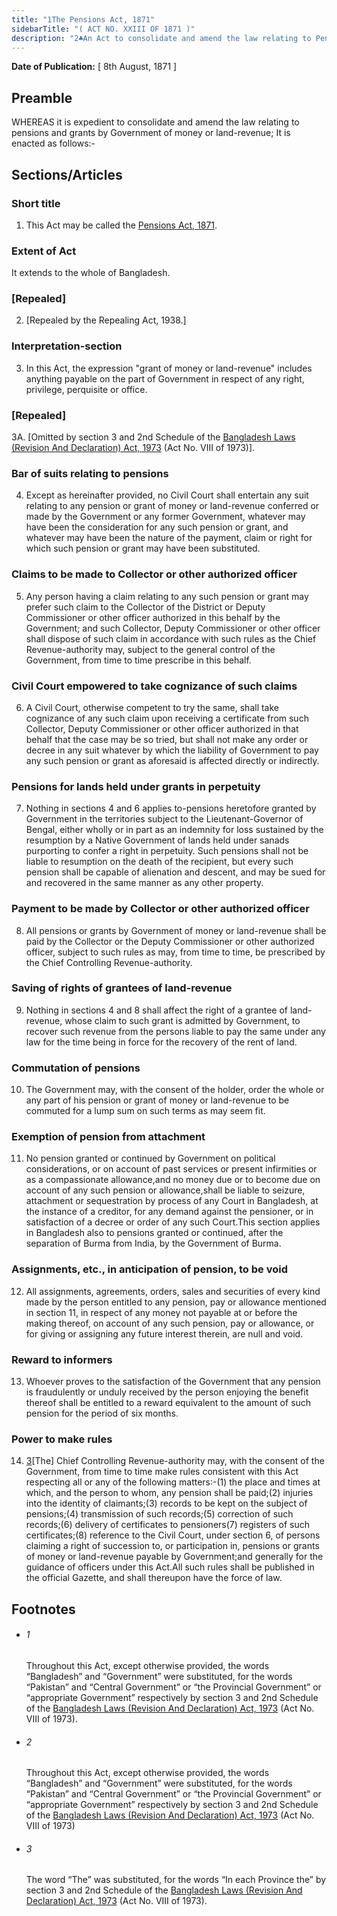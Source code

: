 ```yaml
---
title: "1The Pensions Act, 1871"
sidebarTitle: "( ACT NO. XXIII OF 1871 )"
description: "2♣An Act to consolidate and amend the law relating to Pensions and Grants by Government of money or land-revenue."
---
```


**Date of Publication:** [ 8th August, 1871 ]

## Preamble

WHEREAS it is expedient to consolidate and amend the law relating to pensions and grants by Government of money or land-revenue; It is enacted as follows:-

## Sections/Articles

### Short title

1. This Act may be called the [Pensions Act, 1871](/act-23.html "Pensions Act, 1871").

### Extent of Act

It extends to the whole of Bangladesh.

### [Repealed]

2. [Repealed by the Repealing Act, 1938.]

### Interpretation-section

3. In this Act, the expression "grant of money or land-revenue" includes anything payable on the part of Government in respect of any right, privilege, perquisite or office.

### [Repealed]

3A. [Omitted by section 3 and 2nd Schedule of the [Bangladesh Laws (Revision And Declaration) Act, 1973](/act-430.html "Bangladesh Laws (Revision And Declaration) Act, 1973") (Act No. VIII of 1973)].

### Bar of suits relating to pensions

4. Except as hereinafter provided, no Civil Court shall entertain any suit relating to any pension or grant of money or land-revenue conferred or made by the Government or any former Government, whatever may have been the consideration for any such pension or grant, and whatever may have been the nature of the payment, claim or right for which such pension or grant may have been substituted.

### Claims to be made to Collector or other authorized officer

5. Any person having a claim relating to any such pension or grant may prefer such claim to the Collector of the District or Deputy Commissioner or other officer authorized in this behalf by the Government; and such Collector, Deputy Commissioner or other officer shall dispose of such claim in accordance with such rules as the Chief Revenue-authority may, subject to the general control of the Government, from time to time prescribe in this behalf.

### Civil Court empowered to take cognizance of such claims

6. A Civil Court, otherwise competent to try the same, shall take cognizance of any such claim upon receiving a certificate from such Collector, Deputy Commissioner or other officer authorized in that behalf that the case may be so tried, but shall not make any order or decree in any suit whatever by which the liability of Government to pay any such pension or grant as aforesaid is affected directly or indirectly.

### Pensions for lands held under grants in perpetuity

7. Nothing in sections 4 and 6 applies to-pensions heretofore granted by Government in the territories subject to the Lieutenant-Governor of Bengal, either wholly or in part as an indemnity for loss sustained by the resumption by a Native Government of lands held under sanads purporting to confer a right in perpetuity. Such pensions shall not be liable to resumption on the death of the recipient, but every such pension shall be capable of alienation and descent, and may be sued for and recovered in the same manner as any other property.

### Payment to be made by Collector or other authorized officer

8. All pensions or grants by Government of money or land-revenue shall be paid by the Collector or the Deputy Commissioner or other authorized officer, subject to such rules as may, from time to time, be prescribed by the Chief Controlling Revenue-authority.

### Saving of rights of grantees of land-revenue

9. Nothing in sections 4 and 8 shall affect the right of a grantee of land-revenue, whose claim to such grant is admitted by Government, to recover such revenue from the persons liable to pay the same under any law for the time being in force for the recovery of the rent of land.

### Commutation of pensions

10. The Government may, with the consent of the holder, order the whole or any part of his pension or grant of money or land-revenue to be commuted for a lump sum on such terms as may seem fit.

### Exemption of pension from attachment

11. No pension granted or continued by Government on political considerations, or on account of past services or present infirmities or as a compassionate allowance,and no money due or to become due on account of any such pension or allowance,shall be liable to seizure, attachment or sequestration by process of any Court in Bangladesh, at the instance of a creditor, for any demand against the pensioner, or in satisfaction of a decree or order of any such Court.This section applies in Bangladesh also to pensions granted or continued, after the separation of Burma from India, by the Government of Burma.

### Assignments, etc., in anticipation of pension, to be void

12. All assignments, agreements, orders, sales and securities of every kind made by the person entitled to any pension, pay or allowance mentioned in section 11, in respect of any money not payable at or before the making thereof, on account of any such pension, pay or allowance, or for giving or assigning any future interest therein, are null and void.

### Reward to informers

13. Whoever proves to the satisfaction of the Government that any pension is fraudulently or unduly received by the person enjoying the benefit thereof shall be entitled to a reward equivalent to the amount of such pension for the period of six months.

### Power to make rules

14. [3](1)[The] Chief Controlling Revenue-authority may, with the consent of the Government, from time to time make rules consistent with this Act respecting all or any of the following matters:-(1) the place and times at which, and the person to whom, any pension shall be paid;(2) injuries into the identity of claimants;(3) records to be kept on the subject of pensions;(4) transmission of such records;(5) correction of such records;(6) delivery of certificates to pensioners(7) registers of such certificates;(8) reference to the Civil Court, under section 6, of persons claiming a right of succession to, or participation in, pensions or grants of money or land-revenue payable by Government;and generally for the guidance of officers under this Act.All such rules shall be published in the official Gazette, and shall thereupon have the force of law.

## Footnotes

- ###### 1

  Throughout this Act, except otherwise provided, the words “Bangladesh” and “Government” were substituted, for the words “Pakistan” and “Central Government” or “the Provincial Government” or “appropriate Government” respectively by section 3 and 2nd Schedule of the [Bangladesh Laws (Revision And Declaration) Act, 1973](/act-430.html "Bangladesh Laws (Revision And Declaration) Act, 1973") (Act No. VIII of 1973).

- ###### 2

  Throughout this Act, except otherwise provided, the words “Bangladesh” and “Government” were substituted, for the words “Pakistan” and “Central Government” or “the Provincial Government” or “appropriate Government” respectively by section 3 and 2nd Schedule of the [Bangladesh Laws (Revision And Declaration) Act, 1973](/act-430.html "Bangladesh Laws (Revision And Declaration) Act, 1973") (Act No. VIII of 1973)

- ###### 3

  The word “The” was substituted, for the words “In each Province the” by section 3 and 2nd Schedule of the [Bangladesh Laws (Revision And Declaration) Act, 1973](/act-430.html "Bangladesh Laws (Revision And Declaration) Act, 1973") (Act No. VIII of 1973).
